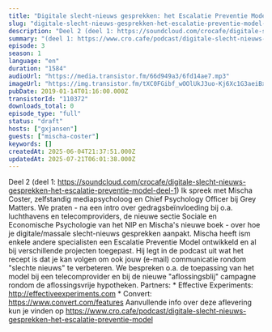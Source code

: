 ```yaml
---
title: "Digitale slecht-nieuws gesprekken: het Escalatie Preventie Model (deel 2), met Mischa Coster"
slug: "digitale-slecht-nieuws-gesprekken-het-escalatie-preventie-model-deel-2"
description: "Deel 2 (deel 1: https://soundcloud.com/crocafe/digitale-slecht-nieuws-gesprekken-het-escalatie-preventie-model-deel-1) Ik spreek met Mischa Coster, zelfstandig mediapsycholoog en Chief Psychology Officer bij Grey Matters. We praten - na een intro over gedragsbeïnvloeding bij o.a. luchthavens en telecomproviders, de nieuwe sectie Sociale en Economische Psychologie van het NIP en Mischa's nieuwe boek - over hoe je digitale/massale slecht-nieuws gesprekken aanpakt. Mischa heeft ism enkele andere specialisten een Escalatie Preventie Model ontwikkeld en al bij verschillende projecten toegepast. Hij legt in de podcast uit wat het recept is dat je kan volgen om ook jouw (e-mail) communicatie rondom \"slechte nieuws\" te verbeteren. We bespreken o.a. de toepassing van het model bij een telecomprovider en bij de nieuwe \"aflossingsblij\" campagne rondom de aflossingsvrije hypotheken. Partners: * Effective Experiments: http://effectiveexperiments.com * Convert: https://www.convert.com/features Aanvullende info over deze aflevering kun je vinden op https://www.cro.cafe/podcast/digitale-slecht-nieuws-gesprekken-het-escalatie-preventie-model"
summary: "(deel 1: https://www.cro.cafe/podcast/digitale-slecht-nieuws-gesprekken-het-escalatie-preventie-model)\r\n\r\nIk spreek met Mischa Coster, zelfstandig mediapsycholoog en Chief Psychology Officer bij Grey Matters.\r\n\r\nWe praten - na een intro over gedragsbeïnvloeding bij o.a. luchthavens en telecomproviders, de nieuwe sectie Sociale en Economische Psychologie van het NIP en Mischa's nieuwe boek - over hoe je digitale/massale slecht-nieuws gesprekken aanpakt.\r\n\r\nMischa heeft ism enkele andere specialisten een Escalatie Preventie Model ontwikkeld en al bij verschillende projecten toegepast. Hij legt in de podcast uit wat het recept is dat je kan volgen om ook jouw (e-mail) communicatie rondom \"slechte nieuws\" te verbeteren. We bespreken o.a. de toepassing van het model bij een telecomprovider en bij de nieuwe \"aflossingsblij\" campagne rondom de aflossingsvrije hypotheken.\r\n\r\nPartners:\r\n* Effective Experiments: http://effectiveexperiments.com\r\n* Convert: https://www.convert.com/features\r\n\r\nAanvullende info over deze aflevering kun je vinden op https://www.cro.cafe/podcast/digitale-slecht-nieuws-gesprekken-het-escalatie-preventie-model"
episode: 3
season: 1
language: "en"
duration: "1584"
audioUrl: "https://media.transistor.fm/66d949a3/6fd14ae7.mp3"
imageUrl: "https://img.transistor.fm/tXC0FGibf_wOOlUkJ3uo-Kj6Xc1G3aeiBxr14xgE6og/rs:fill:3000:3000:1/q:60/aHR0cHM6Ly9pbWct/dXBsb2FkLXByb2R1/Y3Rpb24udHJhbnNp/c3Rvci5mbS9lcGlz/b2RlLzExMDM3Mi8x/NjAxNTg4NjExLWFy/dHdvcmsuanBn.webp"
pubDate: 2019-01-14T01:16:00.000Z
transistorId: "110372"
downloads_total: 0
episode_type: "full"
status: "draft"
hosts: ["gxjansen"]
guests: ["mischa-coster"]
keywords: []
createdAt: 2025-06-04T21:37:51.000Z
updatedAt: 2025-07-21T06:01:38.000Z
---
```


Deel 2 (deel 1: https://soundcloud.com/crocafe/digitale-slecht-nieuws-gesprekken-het-escalatie-preventie-model-deel-1) Ik spreek met Mischa Coster, zelfstandig mediapsycholoog en Chief Psychology Officer bij Grey Matters. We praten - na een intro over gedragsbeïnvloeding bij o.a. luchthavens en telecomproviders, de nieuwe sectie Sociale en Economische Psychologie van het NIP en Mischa's nieuwe boek - over hoe je digitale/massale slecht-nieuws gesprekken aanpakt. Mischa heeft ism enkele andere specialisten een Escalatie Preventie Model ontwikkeld en al bij verschillende projecten toegepast. Hij legt in de podcast uit wat het recept is dat je kan volgen om ook jouw (e-mail) communicatie rondom "slechte nieuws" te verbeteren. We bespreken o.a. de toepassing van het model bij een telecomprovider en bij de nieuwe "aflossingsblij" campagne rondom de aflossingsvrije hypotheken. Partners: * Effective Experiments: http://effectiveexperiments.com * Convert: https://www.convert.com/features Aanvullende info over deze aflevering kun je vinden op https://www.cro.cafe/podcast/digitale-slecht-nieuws-gesprekken-het-escalatie-preventie-model
